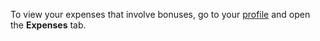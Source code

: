 <Cut title="How can I view statistics on paid bonuses?">

To view your expenses that involve bonuses, go to your [profile](https://platform.toloka.ai/requester/profile) and open the **Expenses** tab.

</Cut>